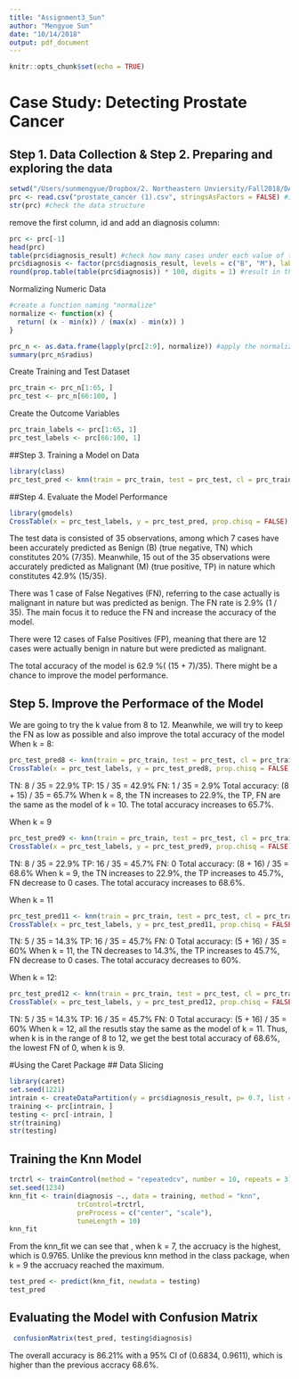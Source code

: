 ```yaml
---
title: "Assignment3_Sun"
author: "Mengyue Sun"
date: "10/14/2018"
output: pdf_document
---
```


```r
knitr::opts_chunk$set(echo = TRUE)
```

# Case Study: Detecting Prostate Cancer
## Step 1. Data Collection & Step 2. Preparing and exploring the data
```r
setwd("/Users/sunmengyue/Dropbox/2. Northeastern Unviersity/Fall2018/DA 5030 DataMining and Machine Learning/Assignment3") #set the working directory
prc <- read.csv("prostate_cancer (1).csv", stringsAsFactors = FALSE) #import the data
str(prc) #check the data structure
```
remove the first column, id and add an diagnosis column:
```r
prc <- prc[-1] 
head(prc)
table(prc$diagnosis_result) #check how many cases under each value of the diagnosis_result column
prc$diagnosis <- factor(prc$diagnosis_result, levels = c("B", "M"), labels = c("Benign", "Malignant"))
round(prop.table(table(prc$diagnosis)) * 100, digits = 1) #result in the percentage form will round to 1 decimal point
```

Normalizing Numeric Data
```r
#create a function naming "normalize"
normalize <- function(x) {
  return( (x - min(x)) / (max(x) - min(x)) )
} 

prc_n <- as.data.frame(lapply(prc[2:9], normalize)) #apply the normalize function to the 2nd to 9th column of the original data and transform it into a data frame
summary(prc_n$radius)
```

Create Training and Test Dataset
```r
prc_train <- prc_n[1:65, ]
prc_test <- prc_n[66:100, ]
```

Create the Outcome Variables
```r
prc_train_labels <- prc[1:65, 1]
prc_test_labels <- prc[66:100, 1]
```

##Step 3. Training a Model on Data
```r
library(class)
prc_test_pred <- knn(train = prc_train, test = prc_test, cl = prc_train_labels, k = 10)
```

##Step 4. Evaluate the Model Performance
```r
library(gmodels)
CrossTable(x = prc_test_labels, y = prc_test_pred, prop.chisq = FALSE)
```
The test data is consisted of 35 observations, among which 7 cases have been accurately predicted  as Benign (B) (true negative, TN) which constitutes 20% (7/35). Meanwhile, 15 out of the 35 observations were accurately predicted as Malignant (M) (true positive, TP) in nature which constitutes 42.9% (15/35). 

There was 1 case of False Negatives (FN), referring to the case actually is malignant in nature but was predicted as benign. The FN rate is 2.9% (1 / 35). The main focus it to reduce the FN and increase the accuracy of the model. 

There were 12 cases of False Positives (FP),  meaning that there are 12 cases were actually benign in nature but were predicted as malignant.

The total accuracy of the model is 62.9 %( (15 + 7)/35). There might be a chance to improve the model performance.

## Step 5. Improve the Performace of the Model
We are going to try the k value from 8 to 12. Meanwhile, we will try to keep the FN as low as possible and also improve the total accuracy of the model
When k = 8:
```r
prc_test_pred8 <- knn(train = prc_train, test = prc_test, cl = prc_train_labels, k = 8)
CrossTable(x = prc_test_labels, y = prc_test_pred8, prop.chisq = FALSE)
```
TN: 8 / 35 = 22.9%
TP: 15 / 35 = 42.9%
FN: 1 / 35 = 2.9%
Total accuracy: (8 + 15) / 35 = 65.7%
When k = 8, the TN increases to 22.9%, the TP, FN are the same as the model of k = 10. The total accuracy increases to 65.7%.

When k = 9
```r
prc_test_pred9 <- knn(train = prc_train, test = prc_test, cl = prc_train_labels, k = 9)
CrossTable(x = prc_test_labels, y = prc_test_pred9, prop.chisq = FALSE)
```
TN: 8 / 35 = 22.9%
TP: 16 / 35 = 45.7%
FN: 0
Total accuracy: (8 + 16) / 35 = 68.6%
When k = 9, the TN increases to 22.9%, the TP increases to 45.7%, FN decrease to 0 cases. The total accuracy increases to 68.6%.

When k = 11
```r
prc_test_pred11 <- knn(train = prc_train, test = prc_test, cl = prc_train_labels, k = 11)
CrossTable(x = prc_test_labels, y = prc_test_pred11, prop.chisq = FALSE)
```
TN: 5 / 35 = 14.3%
TP: 16 / 35 = 45.7%
FN: 0
Total accuracy: (5 + 16) / 35 = 60%
When k = 11, the TN decreases to 14.3%, the TP increases to 45.7%, FN decrease to 0 cases. The total accuracy decreases to 60%.

When k = 12:
```r
prc_test_pred12 <- knn(train = prc_train, test = prc_test, cl = prc_train_labels, k = 12)
CrossTable(x = prc_test_labels, y = prc_test_pred12, prop.chisq = FALSE)
```
TN: 5 / 35 = 14.3%
TP: 16 / 35 = 45.7%
FN: 0
Total accuracy: (5 + 16) / 35 = 60%
When k = 12, all the resutls stay the same as the model of k = 11.
Thus, when k is in the range of 8 to 12, we get the best total accuracy of 68.6%, the lowest FN of 0, when k is 9.

#Using the Caret Package
## Data Slicing
```r
library(caret)
set.seed(1221)
intrain <- createDataPartition(y = prc$diagnosis_result, p= 0.7, list = FALSE) #target variable is at V1, not returning a list
training <- prc[intrain, ]
testing <- prc[-intrain, ]
str(training)
str(testing)
```

## Training the Knn Model
```r
trctrl <- trainControl(method = "repeatedcv", number = 10, repeats = 3)
set.seed(1234)
knn_fit <- train(diagnosis ~., data = training, method = "knn",
                 trControl=trctrl,
                 preProcess = c("center", "scale"),
                 tuneLength = 10)
knn_fit
```
From the knn_fit we can see that , when k = 7, the accruacy is the highest, which is 0.9765. Unlike the previous knn method in the class package, when k = 9 the accruacy reached the maximum. 

``` r
test_pred <- predict(knn_fit, newdata = testing)
test_pred
```

## Evaluating the Model with Confusion Matrix
```r
 confusionMatrix(test_pred, testing$diagnosis)
```
The overall accuracy is 86.21% with a 95% CI of (0.6834, 0.9611), which is higher than the previous accracy 68.6%. 